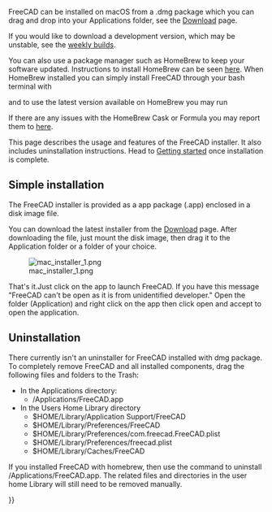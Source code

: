 <languages/>
<translate>

<!--T:18-->
{{Docnav
|[[Installing_on_Linux|Installing on Linux]]
|[[Installing_additional_components|Installing additional components]]
}}

<!--T:1-->
FreeCAD can be installed on macOS from a .dmg package which you can drag and drop into your Applications folder, see the [[Download|Download]] page.

<!--T:29-->
If you would like to download a development version, which may be unstable, see the [https://github.com/FreeCAD/FreeCAD/releases weekly builds].

<!--T:23-->
You can also use a package manager such as HomeBrew to keep your software updated. Instructions to install HomeBrew can be seen [https://brew.sh/ here]. When HomeBrew installed you can simply install FreeCAD through your bash terminal with 

</translate>
{{Code|code=
brew install --cask freecad
}}
<translate>

<!--T:24-->
and to use  the latest version available on HomeBrew you may run

</translate>
{{Code|code=
brew install freecad
}}
<translate>

<!--T:25-->
If there are any issues with the HomeBrew Cask or Formula you may report them to [https://github.com/FreeCAD/homebrew-freecad here]. 

<!--T:16-->
This page describes the usage and features of the FreeCAD installer. It also includes uninstallation instructions. Head to [[Getting_started|Getting started]] once installation is complete.

== Simple installation == <!--T:2-->

<!--T:28-->
The FreeCAD installer is provided as a app package (.app) enclosed in a disk image file.

<!--T:3-->
You can download the latest installer from the [[Download|Download]] page. After downloading the file, just mount the disk image, then drag it to the Application folder or a folder of your choice.

<!--T:4-->
[[File:mac_installer_1.png]]

<!--T:5-->
That's it.Just click on the app to launch FreeCAD. If you have this message "FreeCAD can't be open as it is from unidentified developer." Open the folder (Application) and right click on the app then click open and accept to open the application.

== Uninstallation == <!--T:7-->

<!--T:8-->
There currently isn't an uninstaller for FreeCAD installed with dmg package. To completely remove FreeCAD and all installed components, drag the following  files and folders to the Trash:

<!--T:9-->
*In the Applications directory:
**/Applications/FreeCAD.app
*In the Users Home Library directory
**$HOME/Library/Application Support/FreeCAD
**$HOME/Library/Preferences/FreeCAD
**$HOME/Library/Preferences/com.freecad.FreeCAD.plist
**$HOME/Library/Preferences/freecad.plist
**$HOME/Library/Caches/FreeCAD

<!--T:12-->
If you installed FreeCAD with homebrew, then use the {{incode|brew uninstall freecad}} command to uninstall /Applications/FreeCAD.app. The related files and directories in the user home Library will still need to be removed manually.


<!--T:13-->
{{Docnav
|[[Installing_on_Linux|Installing on Linux]]
|[[Installing_additional_components|Installing additional components]]
}}

</translate>
{{Userdocnavi{{#translation:}}}}
